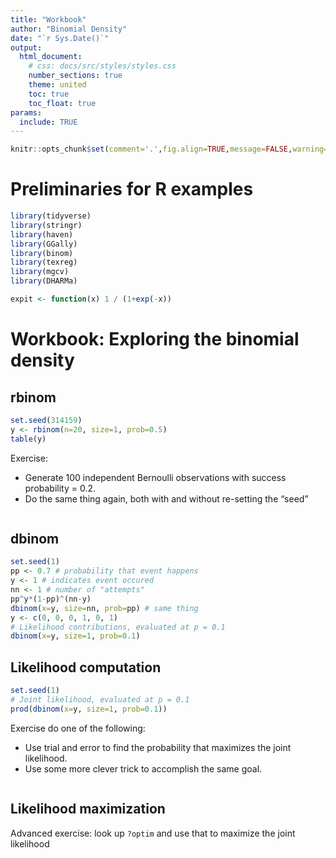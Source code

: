 ```yaml
---
title: "Workbook"
author: "Binomial Density"
date: "`r Sys.Date()`"
output:
  html_document:
    # css: docs/src/styles/styles.css
    number_sections: true
    theme: united
    toc: true
    toc_float: true
params:
  include: TRUE
---
```



```r
knitr::opts_chunk$set(comment='.',fig.align=TRUE,message=FALSE,warning=FALSE)
```


# Preliminaries for R examples

```r
library(tidyverse)
library(stringr)
library(haven)
library(GGally)
library(binom)
library(texreg)
library(mgcv)
library(DHARMa)

expit <- function(x) 1 / (1+exp(-x))
```

# Workbook: Exploring the binomial density

## rbinom

```r
set.seed(314159)
y <- rbinom(n=20, size=1, prob=0.5)
table(y)
```

Exercise:

* Generate 100 independent Bernoulli observations with success probability = 0.2.
* Do the same thing again, both with and without re-setting the "seed"

```r

```


## dbinom

```r
set.seed(1)
pp <- 0.7 # probability that event happens
y <- 1 # indicates event occured
nn <- 1 # number of "attempts"
pp^y*(1-pp)^(nn-y)
dbinom(x=y, size=nn, prob=pp) # same thing
y <- c(0, 0, 0, 1, 0, 1)
# Likelihood contributions, evaluated at p = 0.1
dbinom(x=y, size=1, prob=0.1)
```


## Likelihood computation

```r
set.seed(1)
# Joint likelihood, evaluated at p = 0.1
prod(dbinom(x=y, size=1, prob=0.1))
```

Exercise do one of the following:

* Use trial and error to find the probability that maximizes the joint likelihood.
* Use some more clever trick to accomplish the same goal.

```r

```


## Likelihood maximization

Advanced exercise: look up `?optim` and use that to maximize the joint likelihood

```r

```

